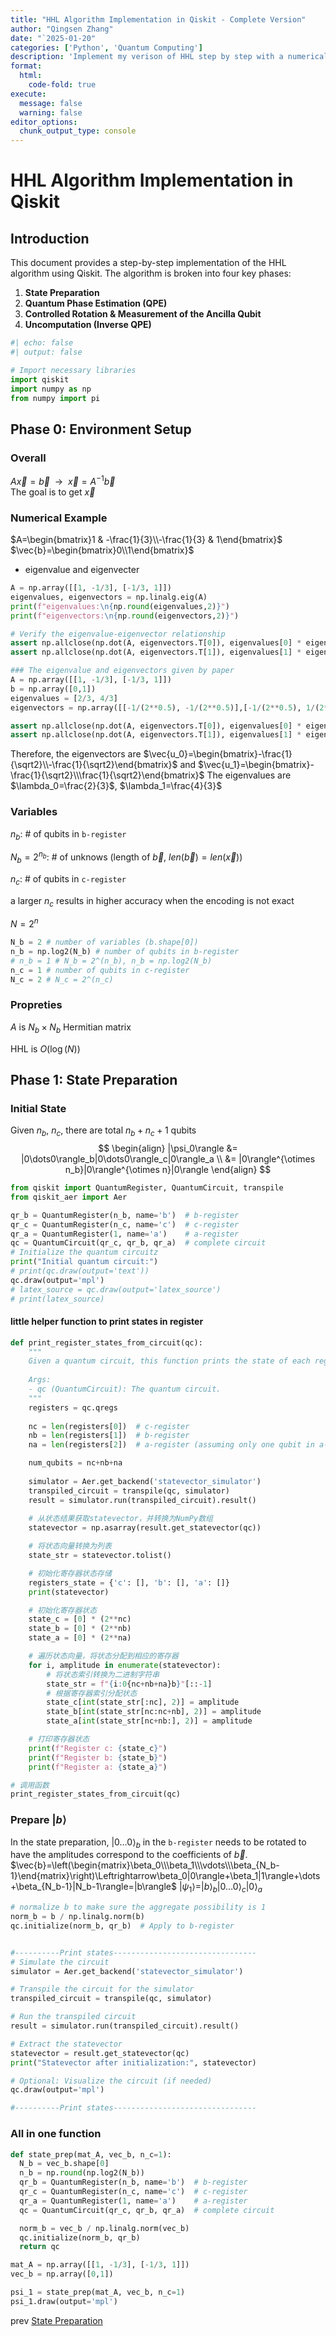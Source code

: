```yaml
---
title: "HHL Algorithm Implementation in Qiskit - Complete Version"
author: "Qingsen Zhang"
date: "`2025-01-20"
categories: ['Python', 'Quantum Computing']
description: 'Implement my verison of HHL step by step with a numerical example'
format: 
  html:
    code-fold: true
execute: 
  message: false
  warning: false
editor_options: 
  chunk_output_type: console
---
```


# HHL Algorithm Implementation in Qiskit

## Introduction

This document provides a step-by-step implementation of the HHL algorithm using Qiskit. The algorithm is broken into four key phases:

1. **State Preparation**
2. **Quantum Phase Estimation (QPE)**
3. **Controlled Rotation & Measurement of the Ancilla Qubit**
4. **Uncomputation (Inverse QPE)**


```python
#| echo: false
#| output: false

# Import necessary libraries
import qiskit
import numpy as np
from numpy import pi
```
## Phase 0: Environment Setup

### Overall
$A\vec{x}=\vec{b}~~\rightarrow~~\vec{x}=A^{-1}\vec{b}$  
The goal is to get $\vec{x}$


### Numerical Example
$A=\begin{bmatrix}1 & -\frac{1}{3}\\-\frac{1}{3} & 1\end{bmatrix}$  
$\vec{b}=\begin{bmatrix}0\\1\end{bmatrix}$

- eigenvalue and eigenvecter
```python
A = np.array([[1, -1/3], [-1/3, 1]])
eigenvalues, eigenvectors = np.linalg.eig(A)
print(f"eigenvalues:\n{np.round(eigenvalues,2)}")
print(f"eigenvectors:\n{np.round(eigenvectors,2)}")

# Verify the eigenvalue-eigenvector relationship
assert np.allclose(np.dot(A, eigenvectors.T[0]), eigenvalues[0] * eigenvectors.T[0])
assert np.allclose(np.dot(A, eigenvectors.T[1]), eigenvalues[1] * eigenvectors.T[1])
```

```python
### The eigenvalue and eigenvectors given by paper
A = np.array([[1, -1/3], [-1/3, 1]])
b = np.array([0,1])
eigenvalues = [2/3, 4/3]
eigenvectors = np.array([[-1/(2**0.5), -1/(2**0.5)],[-1/(2**0.5), 1/(2**0.5)]])

assert np.allclose(np.dot(A, eigenvectors.T[0]), eigenvalues[0] * eigenvectors.T[0])
assert np.allclose(np.dot(A, eigenvectors.T[1]), eigenvalues[1] * eigenvectors.T[1])
```

Therefore, the eigenvectors are $\vec{u_0}=\begin{bmatrix}-\frac{1}{\sqrt2}\\-\frac{1}{\sqrt2}\end{bmatrix}$ and $\vec{u_1}=\begin{bmatrix}-\frac{1}{\sqrt2}\\\frac{1}{\sqrt2}\end{bmatrix}$
The eigenvalues are $\lambda_0=\frac{2}{3}$, $\lambda_1=\frac{4}{3}$

### Variables
$n_b$: # of qubits in `b-register` 

$N_b=2^{n_b}$: # of unknows (length of $\vec{b}$, $len(\vec{b})=len(\vec{x})$)

$n_c$: # of qubits in ``c-register``

a larger $n_c$ results in higher accuracy when the encoding is not exact 

$N=2^n$ 

```python
N_b = 2 # number of variables (b.shape[0])
n_b = np.log2(N_b) # number of qubits in b-register
# n_b = 1 # N_b = 2^(n_b), n_b = np.log2(N_b)
n_c = 1 # number of qubits in c-register
N_c = 2 # N_c = 2^(n_c)
```

### Propreties

$A$ is $N_b \times N_b$ Hermitian matrix

HHL is $O(\log(N))$ 

## Phase 1: State Preparation

### Initial State
Given $n_b$, $n_c$, there are total $n_b+n_c+1$ qubits
$$
\begin{align}
|\psi_0\rangle &= |0\dots0\rangle_b|0\dots0\rangle_c|0\rangle_a \\
&= |0\rangle^{\otimes n_b}|0\rangle^{\otimes n}|0\rangle
\end{align}
$$

```python
from qiskit import QuantumRegister, QuantumCircuit, transpile
from qiskit_aer import Aer

qr_b = QuantumRegister(n_b, name='b')  # b-register
qr_c = QuantumRegister(n_c, name='c')  # c-register
qr_a = QuantumRegister(1, name='a')    # a-register
qc = QuantumCircuit(qr_c, qr_b, qr_a)  # complete circuit
# Initialize the quantum circuitz
print("Initial quantum circuit:")
# print(qc.draw(output='text'))
qc.draw(output='mpl')
# latex_source = qc.draw(output='latex_source')
# print(latex_source)
```

#### little helper function to print states in register
```python
def print_register_states_from_circuit(qc):
    """
    Given a quantum circuit, this function prints the state of each register.
    
    Args:
    - qc (QuantumCircuit): The quantum circuit.
    """
    registers = qc.qregs
    
    nc = len(registers[0])  # c-register
    nb = len(registers[1])  # b-register
    na = len(registers[2])  # a-register (assuming only one qubit in a-register)

    num_qubits = nc+nb+na 
    
    simulator = Aer.get_backend('statevector_simulator')
    transpiled_circuit = transpile(qc, simulator)
    result = simulator.run(transpiled_circuit).result()
    
    # 从状态结果获取statevector，并转换为NumPy数组
    statevector = np.asarray(result.get_statevector(qc))

    # 将状态向量转换为列表
    state_str = statevector.tolist()

    # 初始化寄存器状态存储
    registers_state = {'c': [], 'b': [], 'a': []}
    print(statevector)

    # 初始化寄存器状态
    state_c = [0] * (2**nc)
    state_b = [0] * (2**nb)
    state_a = [0] * (2**na)

    # 遍历状态向量，将状态分配到相应的寄存器
    for i, amplitude in enumerate(statevector):
        # 将状态索引转换为二进制字符串
        state_str = f"{i:0{nc+nb+na}b}"[::-1]
        # 根据寄存器索引分配状态
        state_c[int(state_str[:nc], 2)] = amplitude
        state_b[int(state_str[nc:nc+nb], 2)] = amplitude
        state_a[int(state_str[nc+nb:], 2)] = amplitude

    # 打印寄存器状态
    print(f"Register c: {state_c}")
    print(f"Register b: {state_b}")
    print(f"Register a: {state_a}")

# 调用函数
print_register_states_from_circuit(qc)
```

### Prepare $|b\rangle$
In the state preparation, $|0\dots 0\rangle_b$ in the `b-register` needs to be rotated to have the amplitudes correspond to the coefficients of $\vec{b}$.
$\vec{b}=\left(\begin{matrix}\beta_0\\\beta_1\\\vdots\\\beta_{N_b-1}\end{matrix}\right)\Leftrightarrow\beta_0|0\rangle+\beta_1|1\rangle+\dots+\beta_{N_b-1}|N_b-1\rangle=|b\rangle$
$|\psi_1\rangle=|b\rangle_b|0\dots0\rangle_c|0\rangle_a$
```python

# normalize b to make sure the aggregate possibility is 1
norm_b = b / np.linalg.norm(b)
qc.initialize(norm_b, qr_b)  # Apply to b-register


#----------Print states--------------------------------
# Simulate the circuit
simulator = Aer.get_backend('statevector_simulator')

# Transpile the circuit for the simulator
transpiled_circuit = transpile(qc, simulator)

# Run the transpiled circuit
result = simulator.run(transpiled_circuit).result()

# Extract the statevector
statevector = result.get_statevector(qc)
print("Statevector after initialization:", statevector)

# Optional: Visualize the circuit (if needed)
qc.draw(output='mpl')

#----------Print states--------------------------------

```

### All in one function
```python
def state_prep(mat_A, vec_b, n_c=1):
  N_b = vec_b.shape[0]
  n_b = np.round(np.log2(N_b))
  qr_b = QuantumRegister(n_b, name='b')  # b-register
  qr_c = QuantumRegister(n_c, name='c')  # c-register
  qr_a = QuantumRegister(1, name='a')    # a-register
  qc = QuantumCircuit(qr_c, qr_b, qr_a)  # complete circuit

  norm_b = vec_b / np.linalg.norm(vec_b)
  qc.initialize(norm_b, qr_b)
  return qc

mat_A = np.array([[1, -1/3], [-1/3, 1]])
vec_b = np.array([0,1])

psi_1 = state_prep(mat_A, vec_b, n_c=1)
psi_1.draw(output='mpl')
```


prev [State Preparation](./10.hhl_imp4.qmd)
